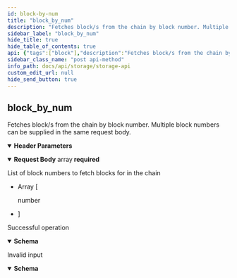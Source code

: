 ```yaml
---
id: block-by-num
title: "block_by_num"
description: "Fetches block/s from the chain by block number. Multiple block numbers can be supplied in the same request body."
sidebar_label: "block_by_num"
hide_title: true
hide_table_of_contents: true
api: {"tags":["block"],"description":"Fetches block/s from the chain by block number. Multiple block numbers can be supplied in the same request body.","operationId":"blockByNum","parameters":[{"in":"header","name":"x-cache-id","required":true,"description":"An idempotent key for retrieving cached responses from the node","schema":{"type":"string","example":"a1d46199e5c89b00509e118f5af83172","pattern":"^[a-z0-9]{32}$"}}],"requestBody":{"description":"List of block numbers to fetch blocks for in the chain","content":{"application/json":{"schema":{"type":"array","example":[0,10,20000],"items":{"type":"number"}}}},"required":true},"responses":{"200":{"description":"Successful operation","content":{"application/json":{"schema":{"type":"object","properties":{"id":{"type":"string","example":"45v340cd2f8c4782a5b058832565afb1","description":"The ID of the call, which corresponds to the x-cache-id used in the header"},"status":{"type":"string","example":"Success","description":"The status of the call, which will be one of either \"Success\", \"Error\", or \"Pending\""},"reason":{"type":"string","example":"Database item(s) successfully retrieved","description":"The reason for the status of the call. Most useful to debug errors"},"route":{"type":"string","example":"block_by_num","description":"The endpoint route that was called"},"content":{"type":"array","items":{"type":"array","items":{"type":"object","example":{"id":"8bdc6c43fa004725bbd5eabef41e9d5d","status":"Success","reason":"Database item(s) successfully retrieved","route":"block_by_num","content":[["b00b7bb7ee1b41c857db05c86f8cf0f5548734d57dcb930605744d24425ea975d",{"block":{"header":{"version":6,"bits":0,"nonce_and_mining_tx_hash":[[54,94,67,154,"..."],"g4c25d5bf7f3bff93b5cf34bb1dbf4a7"],"b_num":0,"timestamp":0,"seed_value":[57,52,57,57,"..."],"previous_hash":null,"txs_merkle_root_and_hash":["6187c89a825c908668d7ade3d900fa38468be1d0dd5995adc690e6            1c9f3c4717","fd72629f4bb412913474be46095d1b65cac336b67be8db0959460c            4a41016ff6"]},"transactions":["000000","000001","000010","000011"]}}]]}}}}},"title":"ResponseBlockByNum"}}}},"400":{"description":"Invalid input","content":{"application/json":{"schema":{"type":"object","properties":{"id":{"type":"string","example":null},"status":{"type":"string","example":"Error"},"reason":{"type":"string","example":"Bad Request"},"route":{"type":"string","example":null},"content":{"type":"string","example":null}},"title":"ResponseBadRequest"}}}}},"method":"post","path":"/block_by_num","servers":[{"url":"http://37.27.23.104:3001","description":"Testnet Storage Node"}],"jsonRequestBodyExample":[0,10,20000],"info":{"title":"Storage API","description":"⚠️ **Some sections may still be incomplete. We higly recommend getting started by downloading our [Postman collection](/docs/postman-collections)**.\n\nThe Storage node is responsible for storing the full blockchain history. \nOnce blocks are mined by the miners and sent to the Mempool nodes for validation, they are pushed on to the Storage nodes for long-term storage. \nAnybody is allowed to request a full history of the blockchain from the Storage nodes, but they are not required to keep such a history to participate in the network.","contact":{"email":"byron.houwens@a-block.net"},"license":{"name":"GPL-3.0","url":"https://www.gnu.org/licenses/gpl-3.0.en.html"},"version":"1.0.1"},"postman":{"name":"block_by_num","description":{"content":"Fetches block/s from the chain by block number. Multiple block numbers can be supplied in the same request body.","type":"text/plain"},"url":{"path":["block_by_num"],"host":["{{baseUrl}}"],"query":[],"variable":[]},"header":[{"disabled":false,"description":{"content":"(Required) An idempotent key for retrieving cached responses from the node","type":"text/plain"},"key":"x-cache-id","value":""},{"key":"Content-Type","value":"application/json"},{"key":"Accept","value":"application/json"}],"method":"POST","body":{"mode":"raw","raw":"\"\"","options":{"raw":{"language":"json"}}}}}
sidebar_class_name: "post api-method"
info_path: docs/api/storage/storage-api
custom_edit_url: null
hide_send_button: true
---
```



## block_by_num



Fetches block/s from the chain by block number. Multiple block numbers can be supplied in the same request body.

<details style={{"marginBottom":"1rem"}} data-collapsed={false} open={true}><summary style={{}}><strong>Header Parameters</strong></summary><div><ul><ParamsItem className={"paramsItem"} param={{"in":"header","name":"x-cache-id","required":true,"description":"An idempotent key for retrieving cached responses from the node","schema":{"type":"string","example":"a1d46199e5c89b00509e118f5af83172","pattern":"^[a-z0-9]{32}$"}}}></ParamsItem></ul></div></details><MimeTabs><TabItem label={"application/json"} value={"application/json-schema"}><details style={{}} data-collapsed={false} open={true}><summary style={{"textAlign":"left"}}><strong>Request Body</strong><span style={{"opacity":"0.6"}}> array</span><strong style={{"fontSize":"var(--ifm-code-font-size)","color":"var(--openapi-required)"}}> required</strong></summary><div style={{"textAlign":"left","marginLeft":"1rem"}}><div style={{"marginTop":"1rem","marginBottom":"1rem"}}>

List of block numbers to fetch blocks for in the chain

</div></div><ul style={{"marginLeft":"1rem"}}><li><div style={{"fontSize":"var(--ifm-code-font-size)","opacity":"0.6","marginLeft":"-.5rem","paddingBottom":".5rem"}}>Array [</div></li><div style={{"marginTop":".5rem","marginBottom":".5rem","marginLeft":"1rem"}}>

number

</div><li><div style={{"fontSize":"var(--ifm-code-font-size)","opacity":"0.6","marginLeft":"-.5rem"}}>]</div></li></ul></details></TabItem></MimeTabs><div><ApiTabs><TabItem label={"200"} value={"200"}><div>

Successful operation

</div><div><MimeTabs schemaType={"response"}><TabItem label={"application/json"} value={"application/json"}><SchemaTabs><TabItem label={"Schema"} value={"Schema"}><details style={{}} data-collapsed={false} open={true}><summary style={{"textAlign":"left"}}><strong>Schema</strong></summary><div style={{"textAlign":"left","marginLeft":"1rem"}}></div><ul style={{"marginLeft":"1rem"}}><SchemaItem collapsible={false} name={"id"} required={false} schemaName={"string"} qualifierMessage={undefined} schema={{"type":"string","example":"45v340cd2f8c4782a5b058832565afb1","description":"The ID of the call, which corresponds to the x-cache-id used in the header"}}></SchemaItem><SchemaItem collapsible={false} name={"status"} required={false} schemaName={"string"} qualifierMessage={undefined} schema={{"type":"string","example":"Success","description":"The status of the call, which will be one of either \"Success\", \"Error\", or \"Pending\""}}></SchemaItem><SchemaItem collapsible={false} name={"reason"} required={false} schemaName={"string"} qualifierMessage={undefined} schema={{"type":"string","example":"Database item(s) successfully retrieved","description":"The reason for the status of the call. Most useful to debug errors"}}></SchemaItem><SchemaItem collapsible={false} name={"route"} required={false} schemaName={"string"} qualifierMessage={undefined} schema={{"type":"string","example":"block_by_num","description":"The endpoint route that was called"}}></SchemaItem><SchemaItem collapsible={false} name={"content"} required={false} schemaName={"array[]"} qualifierMessage={undefined} schema={{"type":"array","items":{"type":"array","items":{"type":"object","example":{"id":"8bdc6c43fa004725bbd5eabef41e9d5d","status":"Success","reason":"Database item(s) successfully retrieved","route":"block_by_num","content":[["b00b7bb7ee1b41c857db05c86f8cf0f5548734d57dcb930605744d24425ea975d",{"block":{"header":{"version":6,"bits":0,"nonce_and_mining_tx_hash":[[54,94,67,154,"..."],"g4c25d5bf7f3bff93b5cf34bb1dbf4a7"],"b_num":0,"timestamp":0,"seed_value":[57,52,57,57,"..."],"previous_hash":null,"txs_merkle_root_and_hash":["6187c89a825c908668d7ade3d900fa38468be1d0dd5995adc690e6            1c9f3c4717","fd72629f4bb412913474be46095d1b65cac336b67be8db0959460c            4a41016ff6"]},"transactions":["000000","000001","000010","000011"]}}]]}}}}}></SchemaItem></ul></details></TabItem><TabItem label={"Example (from schema)"} value={"Example (from schema)"}><ResponseSamples responseExample={"{\n  \"id\": \"45v340cd2f8c4782a5b058832565afb1\",\n  \"status\": \"Success\",\n  \"reason\": \"Database item(s) successfully retrieved\",\n  \"route\": \"block_by_num\",\n  \"content\": [\n    [\n      {\n        \"id\": \"8bdc6c43fa004725bbd5eabef41e9d5d\",\n        \"status\": \"Success\",\n        \"reason\": \"Database item(s) successfully retrieved\",\n        \"route\": \"block_by_num\",\n        \"content\": [\n          [\n            \"b00b7bb7ee1b41c857db05c86f8cf0f5548734d57dcb930605744d24425ea975d\",\n            {\n              \"block\": {\n                \"header\": {\n                  \"version\": 6,\n                  \"bits\": 0,\n                  \"nonce_and_mining_tx_hash\": [\n                    [\n                      54,\n                      94,\n                      67,\n                      154,\n                      \"...\"\n                    ],\n                    \"g4c25d5bf7f3bff93b5cf34bb1dbf4a7\"\n                  ],\n                  \"b_num\": 0,\n                  \"timestamp\": 0,\n                  \"seed_value\": [\n                    57,\n                    52,\n                    57,\n                    57,\n                    \"...\"\n                  ],\n                  \"previous_hash\": null,\n                  \"txs_merkle_root_and_hash\": [\n                    \"6187c89a825c908668d7ade3d900fa38468be1d0dd5995adc690e6            1c9f3c4717\",\n                    \"fd72629f4bb412913474be46095d1b65cac336b67be8db0959460c            4a41016ff6\"\n                  ]\n                },\n                \"transactions\": [\n                  \"000000\",\n                  \"000001\",\n                  \"000010\",\n                  \"000011\"\n                ]\n              }\n            }\n          ]\n        ]\n      }\n    ]\n  ]\n}"} language={"json"}></ResponseSamples></TabItem></SchemaTabs></TabItem></MimeTabs></div></TabItem><TabItem label={"400"} value={"400"}><div>

Invalid input

</div><div><MimeTabs schemaType={"response"}><TabItem label={"application/json"} value={"application/json"}><SchemaTabs><TabItem label={"Schema"} value={"Schema"}><details style={{}} data-collapsed={false} open={true}><summary style={{"textAlign":"left"}}><strong>Schema</strong></summary><div style={{"textAlign":"left","marginLeft":"1rem"}}></div><ul style={{"marginLeft":"1rem"}}><SchemaItem collapsible={false} name={"id"} required={false} schemaName={"string"} qualifierMessage={undefined} schema={{"type":"string","example":null}}></SchemaItem><SchemaItem collapsible={false} name={"status"} required={false} schemaName={"string"} qualifierMessage={undefined} schema={{"type":"string","example":"Error"}}></SchemaItem><SchemaItem collapsible={false} name={"reason"} required={false} schemaName={"string"} qualifierMessage={undefined} schema={{"type":"string","example":"Bad Request"}}></SchemaItem><SchemaItem collapsible={false} name={"route"} required={false} schemaName={"string"} qualifierMessage={undefined} schema={{"type":"string","example":null}}></SchemaItem><SchemaItem collapsible={false} name={"content"} required={false} schemaName={"string"} qualifierMessage={undefined} schema={{"type":"string","example":null}}></SchemaItem></ul></details></TabItem><TabItem label={"Example (from schema)"} value={"Example (from schema)"}><ResponseSamples responseExample={"{\n  \"id\": null,\n  \"status\": \"Error\",\n  \"reason\": \"Bad Request\",\n  \"route\": null,\n  \"content\": null\n}"} language={"json"}></ResponseSamples></TabItem></SchemaTabs></TabItem></MimeTabs></div></TabItem></ApiTabs></div>
      